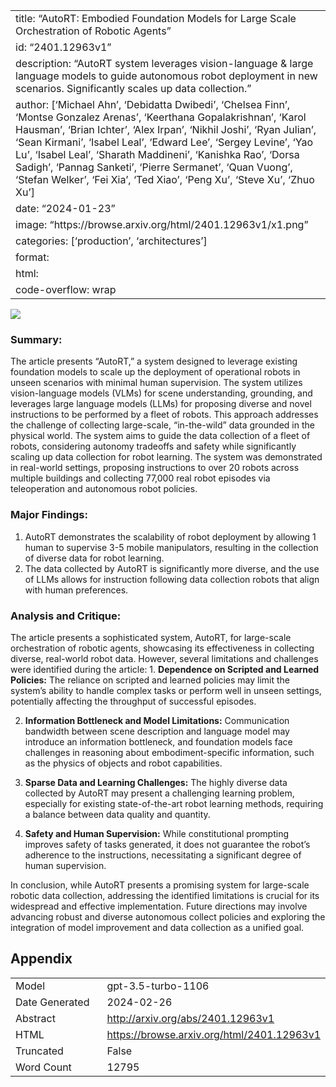
---
title: "AutoRT: Embodied Foundation Models for Large Scale Orchestration of Robotic Agents"
id: "2401.12963v1"
description: "AutoRT system leverages vision-language & large language models to guide autonomous robot deployment in new scenarios. Significantly scales up data collection."
author: ['Michael Ahn', 'Debidatta Dwibedi', 'Chelsea Finn', 'Montse Gonzalez Arenas', 'Keerthana Gopalakrishnan', 'Karol Hausman', 'Brian Ichter', 'Alex Irpan', 'Nikhil Joshi', 'Ryan Julian', 'Sean Kirmani', 'Isabel Leal', 'Edward Lee', 'Sergey Levine', 'Yao Lu', 'Isabel Leal', 'Sharath Maddineni', 'Kanishka Rao', 'Dorsa Sadigh', 'Pannag Sanketi', 'Pierre Sermanet', 'Quan Vuong', 'Stefan Welker', 'Fei Xia', 'Ted Xiao', 'Peng Xu', 'Steve Xu', 'Zhuo Xu']
date: "2024-01-23"
image: "https://browse.arxiv.org/html/2401.12963v1/x1.png"
categories: ['production', 'architectures']
format:
  html:
    code-overflow: wrap
---

![](https://browse.arxiv.org/html/2401.12963v1/x1.png)

### **Summary:**

The article presents "AutoRT," a system designed to leverage existing foundation models to scale up the deployment of operational robots in unseen scenarios with minimal human supervision. The system utilizes vision-language models (VLMs) for scene understanding, grounding, and leverages large language models (LLMs) for proposing diverse and novel instructions to be performed by a fleet of robots. This approach addresses the challenge of collecting large-scale, "in-the-wild" data grounded in the physical world. The system aims to guide the data collection of a fleet of robots, considering autonomy tradeoffs and safety while significantly scaling up data collection for robot learning. The system was demonstrated in real-world settings, proposing instructions to over 20 robots across multiple buildings and collecting 77,000 real robot episodes via teleoperation and autonomous robot policies.

### **Major Findings:**
1. AutoRT demonstrates the scalability of robot deployment by allowing 1 human to supervise 3-5 mobile manipulators, resulting in the collection of diverse data for robot learning.
2. The data collected by AutoRT is significantly more diverse, and the use of LLMs allows for instruction following data collection robots that align with human preferences.

### **Analysis and Critique:**
The article presents a sophisticated system, AutoRT, for large-scale orchestration of robotic agents, showcasing its effectiveness in collecting diverse, real-world robot data. However, several limitations and challenges were identified during the article:
1. **Dependence on Scripted and Learned Policies:** The reliance on scripted and learned policies may limit the system's ability to handle complex tasks or perform well in unseen settings, potentially affecting the throughput of successful episodes.

2. **Information Bottleneck and Model Limitations:** Communication bandwidth between scene description and language model may introduce an information bottleneck, and foundation models face challenges in reasoning about embodiment-specific information, such as the physics of objects and robot capabilities.

3. **Sparse Data and Learning Challenges:** The highly diverse data collected by AutoRT may present a challenging learning problem, especially for existing state-of-the-art robot learning methods, requiring a balance between data quality and quantity.

4. **Safety and Human Supervision:** While constitutional prompting improves safety of tasks generated, it does not guarantee the robot's adherence to the instructions, necessitating a significant degree of human supervision.

In conclusion, while AutoRT presents a promising system for large-scale robotic data collection, addressing the identified limitations is crucial for its widespread and effective implementation. Future directions may involve advancing robust and diverse autonomous collect policies and exploring the integration of model improvement and data collection as a unified goal.

## Appendix

|          |          |
|----------|----------|
| Model     | gpt-3.5-turbo-1106       |
| Date Generated     | 2024-02-26       |
| Abstract | [http://arxiv.org/abs/2401.12963v1](http://arxiv.org/abs/2401.12963v1)        |
| HTML     | [https://browse.arxiv.org/html/2401.12963v1](https://browse.arxiv.org/html/2401.12963v1)       |
| Truncated       | False       |
| Word Count       | 12795       |